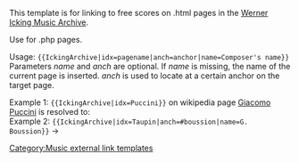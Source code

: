 {{documentation subpage}}
This template is for linking to free scores on .html pages in the [[Werner Icking Music Archive]].

Use {{tl|WIMA}} for .php pages.

; Usage: <code><nowiki>{{</nowiki>IckingArchive|idx=pagename|anch=anchor|name=Composer's name}}</code> <br /> Parameters ''name'' and ''anch'' are optional. If ''name'' is missing, the name of the current page is inserted. ''anch'' is used to locate at a certain anchor on the target page.

; Example 1: <code><nowiki>{{IckingArchive|idx=Puccini}}</nowiki></code> on wikipedia page [[Giacomo Puccini]] is resolved to: {{IckingArchive|idx=Puccini|name=Giacomo Puccini}}
; Example 2: <code><nowiki>{{IckingArchive|idx=Taupin|anch=#boussion|name=G. Boussion}}</nowiki></code> → {{IckingArchive|idx=Taupin|anch=#boussion|name=G. Boussion}}
<includeonly>
{{DEFAULTSORT:{{PAGENAME}}}}
[[Category:Music external link templates]]

</includeonly>